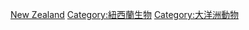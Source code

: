 {{Catnav|頁面分類|各種主題的頁面分類|按國家分類|各國生物|紐西蘭生物}}
{{Catnav|頁面分類|各種主題的頁面分類|按國家分類|各國生物|各國動物}}

[[Category:各國動物|New Zealand]]
[[Category:紐西蘭生物|Category:紐西蘭生物]]
[[Category:大洋洲動物|Category:大洋洲動物]]